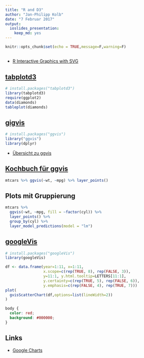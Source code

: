```yaml
---
title: "R and D3"
author: "Jan-Philipp Kolb"
date: "7 Februar 2017"
output: 
  ioslides_presentation: 
    keep_md: yes
---
```


```r
knitr::opts_chunk$set(echo = TRUE,message=F,warning=F)
```

## 

- [R Interactive Graphics with SVG](http://timelyportfolio.github.io/gridSVG_intro/)

## [tabplotd3](https://cran.r-project.org/web/packages/tabplotd3/index.html)

```r
# install.packages("tabplotd3")
library(tabplotd3)
require(ggplot2)
data(diamonds)
tableplot(diamonds)
```

## [gigvis](https://github.com/rstudio/ggvis)

```r
# install.packages("ggvis")
library("ggvis")
library(dplyr)
```

- [Übersicht zu ggvis](http://ggvis.rstudio.com/)

## [Kochbuch für ggvis](http://ggvis.rstudio.com/cookbook.html)

```r
mtcars %>% ggvis(~wt, ~mpg) %>% layer_points()
```

## Plots mit Gruppierung

```r
mtcars %>% 
  ggvis(~wt, ~mpg, fill = ~factor(cyl)) %>% 
  layer_points() %>% 
  group_by(cyl) %>% 
  layer_model_predictions(model = "lm")
```

## [googleVis](https://cran.r-project.org/web/packages/googleVis/index.html)

```r
# install.packages("googleVis")
library(googleVis)
```

```r
df <- data.frame(year=1:11, x=1:11,
                 x.scope=c(rep(TRUE, 8), rep(FALSE, 3)),
                 y=11:1, y.html.tooltip=LETTERS[11:1],                 
                 y.certainty=c(rep(TRUE, 5), rep(FALSE, 6)),
                 y.emphasis=c(rep(FALSE, 4), rep(TRUE, 7)))
plot(
  gvisScatterChart(df,options=list(lineWidth=2))
)
```

```css
body {
  color: red;
  background: #000000;
}
```


## Links

- [Google Charts](https://developers.google.com/chart/interactive/docs/gallery/geochart)
